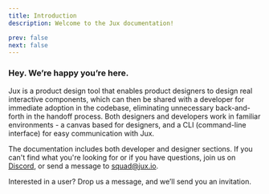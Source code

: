 ```yaml
---
title: Introduction
description: Welcome to the Jux documentation!

prev: false
next: false
---
```



### **Hey. We’re happy you’re here.**

Jux is a product design tool that enables product designers to design real interactive components, which can then be shared with a developer for immediate adoption in the codebase, eliminating unnecessary back-and-forth in the handoff process. Both designers and developers work in familiar environments - a canvas based for designers, and a CLI (command-line interface) for easy communication with Jux.

The documentation includes both developer and designer sections. If you can't find what you're looking for or if you have questions, join us on [Discord](https://discord.gg/BSXsahmyVQ), or send a message to [squad@jux.io](mailto:squad@jux.io).

Interested in a user? Drop us a message, and we’ll send you an invitation.

<br/>

<CardGrid>
  <LinkCard
    title="Designers"
    description="Learn how to use Jux Editor."
    href={'/designers/quickstart'}
  />
  <LinkCard
    title="Developers"
    description="Learn how to setup Jux in your codebase."
    href={'/developers/quickstart'}
  />
</CardGrid>